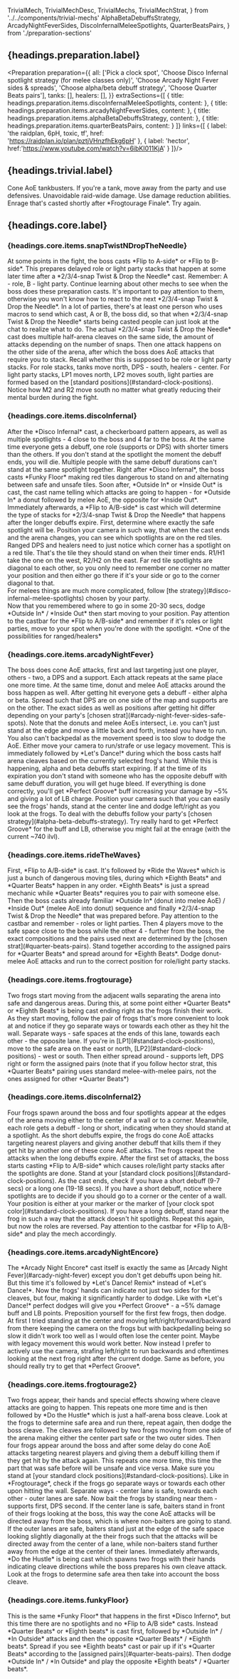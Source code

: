   TrivialMech,
  TrivialMechDesc,
  TrivialMechs,
  TrivialMechStrat,
} from '../../components/trivial-mechs'
  AlphaBetaDebuffsStrategy,
  ArcadyNightFeverSides,
  DiscoInfernalMeleeSpotlights, QuarterBeatsPairs,
} from './preparation-sections'

## {headings.preparation.label}

<Preparation preparation={{
  all: ['Pick a clock spot', 'Choose Disco Infernal spotlight strategy (for melee classes only)', 'Choose Arcady Night Fever sides & spreads', 'Choose alpha/beta debuff strategy', 'Choose Quarter Beats pairs'],
  tanks: [],
  healers: [],
}} extraSections={[
  {
    title: headings.preparation.items.discoInfernalMeleeSpotlights,
    content: <DiscoInfernalMeleeSpotlights />
  },
  {
    title: headings.preparation.items.arcadyNightFeverSides,
    content: <ArcadyNightFeverSides />
  },
  {
    title: headings.preparation.items.alphaBetaDebuffsStrategy,
    content: <AlphaBetaDebuffsStrategy />
  },
  {
    title: headings.preparation.items.quarterBeatsPairs,
    content: <QuarterBeatsPairs />
  }
]} links={[
  {
    label: 'the raidplan, 6pH, toxic, tf',
    href: 'https://raidplan.io/plan/pztjVHnzfhEkg6pH'
  },
  {
    label: 'hector',
    href:'https://www.youtube.com/watch?v=6ibKI011KjA'
  }
]}/>


## {headings.trivial.label}

<TrivialMechs duty="m5s">
  <TrivialMech label={headings.trivial.items.deepCut} type="tank" video="deep_cut.webm">
    <TrivialMechDesc>Cone AoE tankbusters.</TrivialMechDesc>
    <TrivialMechStrat>If you're a tank, move away from the party and use defensives.</TrivialMechStrat>
  </TrivialMech>
  <TrivialMech label={headings.trivial.items.celebrateGoodTimes} type="healer" video="celebrate_good_times.webm">
    <TrivialMechDesc>Unavoidable raid-wide damage.</TrivialMechDesc>
    <TrivialMechStrat>Use damage reduction abilities.</TrivialMechStrat>
  </TrivialMech>
  <TrivialMech label={headings.trivial.items.highNrgFever} video="frogtourage_finale_high_nrg_fever.webm">
    <TrivialMechDesc>Enrage that's casted shortly after *Frogtourage Finale*.</TrivialMechDesc>
    <TrivialMechStrat>Try again.</TrivialMechStrat>
  </TrivialMech>
</TrivialMechs>

## {headings.core.label}

### {headings.core.items.snapTwistNDropTheNeedle}

<CoreMech>
  <CoreMechDesc>At some points in the fight, the boss casts *Flip to A-side* or *Flip to B-side*. This prepares delayed role or light party stacks that happen at some later time after a *2/3/4-snap Twist & Drop the Needle* cast.</CoreMechDesc>
  <CoreMechStrat>Remember: A - role, B - light party. Continue learning about other mechs to see when the boss does these preparation casts. It's important to pay attention to them, otherwise you won't know how to react to the next *2/3/4-snap Twist & Drop the Needle*. In a lot of parties, there's at least one person who uses macros to send which cast, A or B, the boss did, so that when *2/3/4-snap Twist & Drop the Needle* starts being casted people can just look at the chat to realize what to do.</CoreMechStrat>
</CoreMech>

<CoreMechVideo duty='m5s' filename="flip_to_b.webm" />

<CoreMech>
  <CoreMechDesc>The actual *2/3/4-snap Twist & Drop the Needle* cast does multiple half-arena cleaves on the same side, the amount of attacks depending on the number of snaps. Then one attack happens on the other side of the arena, after which the boss does AoE attacks that require you to stack.</CoreMechDesc>
  <CoreMechStrat>Recall whether this is supposed to be role or light party stacks. For role stacks, tanks move north, DPS - south, healers - center. For light party stacks, LP1 moves north, LP2 moves south, light parties are formed based on the [standard positions](#standard-clock-positions). Notice how M2 and R2 move south no matter what greatly reducing their mental burden during the fight.</CoreMechStrat>
</CoreMech>

<CoreMechVideo duty='m5s' filename="4_snap_twist_n_drop_the_needle.webm" note="Here a Flip to B-side was cast some time before, which requires light party stacks. Thus, as an M2, the reaper stood south, along with other LP2 members."/>

<CoreMechVideo duty='m5s' filename="flip_a_2_snap_twist_n_drop_the_needle.webm" note="Flip to A-side was cast before, so people stacked by their roles. As an M2 (the easy noob spot), the reaper still keeps standing south."/>

### {headings.core.items.discoInfernal}

<CoreMech>
  <CoreMechDesc>After the *Disco Infernal* cast, a checkerboard pattern appears, as well as multiple spotlights - 4 close to the boss and 4 far to the boss. At the same time everyone gets a debuff, one role (supports or DPS) with shorter timers than the others. If you don't stand at the spotlight the moment the debuff ends, you will die. Multiple people with the same debuff durations can't stand at the same spotlight together. Right after *Disco Infernal*, the boss casts *Funky Floor* making red tiles dangerous to stand on and alternating between safe and unsafe tiles. Soon after, *Outside In* or *Inside Out* is cast, the cast name telling which attacks are going to happen - for *Outside In* a donut followed by melee AoE, the opposite for *Inside Out*. Immediately afterwards, a *Flip to A/B-side* is cast which will determine the type of stacks for *2/3/4-snap Twist & Drop the Needle* that happens after the longer debuffs expire.</CoreMechDesc>
  <CoreMechStrat>First, determine where exactly the safe spotlight will be. Position your camera in such way, that when the cast ends and the arena changes, you can see which spotlights are on the red tiles. Ranged DPS and healers need to just notice which corner has a spotlight on a red tile. That's the tile they should stand on when their timer ends. R1/H1 take the one on the west, R2/H2 on the east. Far red tile spotlights are diagonal to each other, so you only need to remember one corner no matter your position and then either go there if it's your side or go to the corner diagonal to that.
    <br />For melees things are much more complicated, follow [the strategy](#disco-infernal-melee-spotlights) chosen by your party.
    <br />Now that you remembered where to go in some 20-30 secs, dodge *Outside In* / *Inside Out* then start moving to your position. Pay attention to the castbar for the *Flip to A/B-side* and remember if it's roles or light parties, move to your spot when you're done with the spotlight.</CoreMechStrat>
</CoreMech>

<ExportedImage src={diRanged} alt="di ranged" className="lg:max-w-[500px] self-center"/>
<span className="self-center -mt-4">*One of the possibilities for ranged/healers*</span>

<CoreMechVideo duty='m5s' filename="disco_infernal.webm" note="As an M2, following the raidplan for melee spotlights, the reaper focused on the eastern and southern sides of the arena before the cast ended. The red tile spotlight is on the east, so the safe tile spotlight is on the south. The timer is short, which means safe tile spotlight is the one to go to. The reaper dodges AoE attacks and stays around the right spotlight and realizing that as an M2, there's no need to go anywhere else for the cleave attacks. In the distance, you can see a far red tile spotlight at the northeast corner appearing when the arena changes, where the red mage and the sage move for their debuffs."/>

### {headings.core.items.arcadyNightFever}


<CoreMech>
  <CoreMechDesc>The boss does cone AoE attacks, first and last targeting just one player, others - two, a DPS and a support. Each attack repeats at the same place one more time. At the same time, donut and melee AoE attacks around the boss happen as well. After getting hit everyone gets a debuff - either alpha or beta.</CoreMechDesc>
  <CoreMechStrat>Spread such that DPS are on one side of the map and supports are on the other. The exact sides as well as positions after getting hit differ depending on your party's [chosen strat](#arcady-night-fever-sides-safe-spots). Note that the donuts and melee AoEs intersect, i.e. you can't just stand at the edge and move a little back and forth, instead you have to run. You also can't backpedal as the movement speed is too slow to dodge the AoE. Either move your camera to run/strafe or use legacy movement.</CoreMechStrat>
</CoreMech>

<CoreMechVideo duty='m5s' filename="arcady_night_feverf.webm" note="As an M2, following the raidplan strat, the reaper stood on the eastern side of the arena. To quickly run away from the AoE, left/right keybinds are set to strafe left/right. The reaper moves the camera left using RMB, then presses A, thus running to the left."/>

<CoreMech>
  <CoreMechDesc>This is immediately followed by *Let's Dance!* during which the boss casts half arena cleaves based on the currently selected frog's hand. While this is happening, alpha and beta debuffs start expiring. If at the time of its expiration you don't stand with someone who has the opposite debuff with same debuff duration, you will get huge bleed. If everything is done correctly, you'll get *Perfect Groove* buff increasing your damage by ~5% and giving a lot of LB charge.</CoreMechDesc>
  <CoreMechStrat>Position your camera such that you can easily see the frogs' hands, stand at the center line and dodge left/right as you look at the frogs. To deal with the debuffs follow your party's [chosen strategy](#alpha-beta-debuffs-strategy). Try really hard to get *Perfect Groove* for the buff and LB, otherwise you might fail at the enrage (with the current ~740 ilvl).</CoreMechStrat>
</CoreMech>

<CoreMechVideo duty='m5s' filename="lets_dance.webm" note="The reaper first looked at the frog to determine the safe side, then, following the conga strat, at ~60-70% of the cast peeked at the debuff timer and saw 20 secs, which meant being at the furthest tile."/>

### {headings.core.items.rideTheWaves}

<CoreMech>
  <CoreMechDesc>First, *Flip to A/B-side* is cast. It's followed by *Ride the Waves* which is just a bunch of dangerous moving tiles, during which *Eighth Beats* and *Quarter Beats* happen in any order. *Eighth Beats* is just a spread mechanic while *Quarter Beats* requires you to pair with someone else. Then the boss casts already familiar *Outside In* (donut into melee AoE) / *Inside Out* (melee AoE into donut) sequence and finally *2/3/4-snap Twist & Drop the Needle* that was prepared before.</CoreMechDesc>
  <CoreMechStrat>Pay attention to the castbar and remember - roles or light parties. Then 4 players move to the safe space close to the boss while the other 4 - further from the boss, the exact compositions and the pairs used next are determined by the [chosen strat](#quarter-beats-pairs). Stand together according to the assigned pairs for *Quarter Beats* and spread around for *Eighth Beats*. Dodge donut-melee AoE attacks and run to the correct position for role/light party stacks.</CoreMechStrat>
</CoreMech>

<CoreMechVideo duty='m5s' filename="ride_the_waves.webm" note="As an M2, following the raidplan, the reaper stood in the safe space closer to the boss and paired with OT for Quarter Beats. Flip to B-side was cast before so light party stacks happen after dodging donut-melee AoE attacks."/>

### {headings.core.items.frogtourage}

<CoreMech>
  <CoreMechDesc>Two frogs start moving from the adjacent walls separating the arena into safe and dangerous areas. During this, at some point either *Quarter Beats* or *Eighth Beats* is being cast ending right as the frogs finish their work.</CoreMechDesc>
  <CoreMechStrat>As they start moving, follow the pair of frogs that's more convenient to look at and notice if they go separate ways or towards each other as they hit the wall. Separate ways - safe spaces at the ends of this lane, towards each other - the opposite lane. If you're in [LP1](#standard-clock-positions), move to the safe area on the east or north, [LP2](#standard-clock-positions) - west or south. Then either spread around - supports left, DPS right or form the assigned pairs (note that if you follow hector strat, this *Quarter Beats* pairing uses standard melee-with-melee pairs, not the ones assigned for other *Quarter Beats*)</CoreMechStrat>
</CoreMech>


<CoreMechVideo duty='m5s' filename="frogtourage.webm" note="The reaper decided to look at the frogs moving east-west as that was more comfortable, moving west as a member of LP2 and stacking with the MT when it became apparent that this is the safe lane."/>

### {headings.core.items.discoInfernal2}


<CoreMech>
  <CoreMechDesc>Four frogs spawn around the boss and four spotlights appear at the edges of the arena moving either to the center of a wall or to a corner. Meanwhile, each role gets a debuff - long or short, indicating when they should stand at a spotlight. As the short debuffs expire, the frogs do cone AoE attacks targeting nearest players and giving another debuff that kills them if they get hit by another one of these cone AoE attacks. The frogs repeat the attacks when the long debuffs expire. After the first set of attacks, the boss starts casting *Flip to A/B-side* which causes role/light party stacks after the spotlights are done.</CoreMechDesc>
  <CoreMechStrat>Stand at your [standard clock positions](#standard-clock-positions). As the cast ends, check if you have a short debuff (9-7 secs) or a long one (19-18 secs). If you have a short debuff, notice where spotlights are to decide if you should go to a corner or the center of a wall. Your position is either at your marker or the marker of [your clock spot color](#standard-clock-positions). If you have a long debuff, stand near the frog in such a way that the attack doesn't hit spotlights.  Repeat this again, but now the roles are reversed. Pay attention to the castbar for *Flip to A/B-side* and play the mech accordingly.</CoreMechStrat>
</CoreMech>


<CoreMechVideo duty='m5s' filename="disco_infernal_2.webm" note="As an M2, the reaper stood at 3, looking at the debuffs at the end of the cast. Short timer - quick camera move: no spotlight at the center yet which means it's moving there. After getting the spotlight, the reaper stands in front of the frog to make sure that the attack hits the previous spotlight position and not the current one with a support standing there."/>

### {headings.core.items.arcadyNightEncore}

<CoreMech>
  <CoreMechDesc>The *Arcady Night Encore* cast itself is exactly the same as [Arcady Night Fever](#arcady-night-fever) except you don't get debuffs upon being hit. But this time it's followed by *Let's Dance! Remix* instead of *Let's Dance!*. Now the frogs' hands can indicate not just two sides for the cleaves, but four, making it significantly harder to dodge. Like with *Let's Dance!* perfect dodges will give you *Perfect Groove* - a ~5% damage buff and LB points.</CoreMechDesc>
  <CoreMechStrat>Preposition yourself for the first few frogs, then dodge. At first I tried standing at the center and moving left/right/forward/backward from there keeping the camera on the frogs but with backpedalling being so slow it didn't work too well as I would often lose the center point. Maybe with legacy movement this would work better. Now instead I prefer to actively use the camera, strafing left/right to run backwards and oftentimes looking at the next frog right after the current dodge. Same as before, you should really try to get that *Perfect Groove*.</CoreMechStrat>
</CoreMech>


<CoreMechVideo duty='m5s' filename="lets_dance_remix.webm" note=""/>

### {headings.core.items.frogtourage2}

<CoreMech>
  <CoreMechDesc>Two frogs appear, their hands and special effects showing where cleave attacks are going to happen. This repeats one more time and is then followed by *Do the Hustle* which is just a half-arena boss cleave.</CoreMechDesc>
  <CoreMechStrat>Look at the frogs to determine safe area and run there, repeat again, then dodge the boss cleave.</CoreMechStrat>
</CoreMech>


<CoreMechVideo duty='m5s' filename="frogtourage_2.webm" note=""/>

<CoreMech>
  <CoreMechDesc>The cleaves are followed by two frogs moving from one side of the arena making either the center part safe or the two outer sides. Then four frogs appear around the boss and after some delay do cone AoE attacks targeting nearest players and giving them a debuff killing them if they get hit by the attack again. This repeats one more time, this time the part that was safe before will be unsafe and vice versa.</CoreMechDesc>
  <CoreMechStrat>Make sure you stand at [your standard clock positions](#standard-clock-positions). Like in *Frogtourage*, check if the frogs go separate ways or towards each other upon hitting the wall. Separate ways - center lane is safe, towards each other - outer lanes are safe. Now bait the frogs by standing near them - supports first, DPS second. If the center lane is safe, baiters stand in front of their frogs looking at the boss, this way the cone AoE attacks will be directed away from the boss, which is where non-baiters are going to stand. If the outer lanes are safe, baiters stand just at the edge of the safe space looking slightly diagonally at the their frogs such that the attacks will be directed away from the center of a lane, while non-baiters stand further away from the edge at the center of their lanes.</CoreMechStrat>
</CoreMech>

<CoreMechVideo duty='m5s' filename="frogtourage_2_cont.webm" note="As an M2, the reaper stood at 3 and looked at the frogs hitting the wall - they went separate ways, thus making center lane safe. Knowing that supports are the first to bait, the reaper stood right in the boss. For the next pair of frogs, it was DPS's turn to bait so the reaper stood right at the edge of the safe area aiming the cone attack further away from the center"/>

<CoreMech>
  <CoreMechDesc>Immediately afterwards, *Do the Hustle* is being cast which spawns two frogs with their hands indicating cleave directions while the boss prepares his own cleave attack.</CoreMechDesc>
  <CoreMechStrat>Look at the frogs to determine safe area then take into account the boss cleave.</CoreMechStrat>
</CoreMech>


<CoreMechVideo duty='m5s' filename="f2_do_the_hustle.webm" note=""/>

### {headings.core.items.funkyFloor}

<CoreMech>
  <CoreMechDesc>This is the same *Funky Floor* that happens in the first *Disco Inferno*, but this time there are no spotlights and no *Flip to A/B side* casts. Instead *Quarter Beats* or *Eighth beats* is cast first, followed by *Outside In* / *In Outside* attacks and then the opposite *Quarter Beats* / *Eighth beats*.</CoreMechDesc>
  <CoreMechStrat>Spread if you see *Eighth beats* cast or pair up if it's *Quarter Beats* according to the [assigned pairs](#quarter-beats-pairs). Then dodge *Outside In* / *In Outside* and play the opposite *Eighth beats* / *Quarter beats*. </CoreMechStrat>
</CoreMech>

<CoreMechVideo duty='m5s' filename="funky_floor_2.webm" note="Following the raidplan pair assignments, as an M2, the reaper paired up with the OT for Quarter Beats."/>

